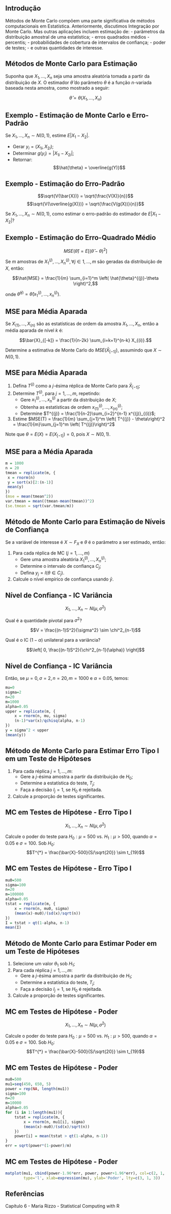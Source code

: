 ## Introdução

Métodos de Monte Carlo compõem uma parte significativa de métodos computacionais em Estatística. Anteriormente, discutimos Integração por Monte Carlo. Mas outras aplicações incluem estimação de:
- parâmetros da distribuição amostral de uma estatística;
- erros quadrados médios
- percentis;
- probabilidades de cobertura de intervalos de confiança;
- poder de testes;
- e outras quantidades de interesse.

## Métodos de Monte Carlo para Estimação

Suponha que $X_1, \dots, X_n$ seja uma amostra aleatória tomada a partir da distribuição de $X$. O estimador $\hat{\theta}$ do parâmetro $\theta$ é a função $n$-variada baseada nesta amostra, como mostrado a seguir:

$$ \hat{\theta} = \theta(X_1, \dots, X_n) $$

## Exemplo - Estimação de Monte Carlo e Erro-Padrão

Se $X_1, \dots, X_n \sim N(0, 1)$, estime $E |X_1 - X_2|$.

- Gerar $y_i = (X_{1i}, X_{2i})$;
- Determinar $g(y_i) = | X_{1i} - X_{2i} |$;
- Retornar: $$\hat{\theta} = \overline{g(Y)}$$

## Exemplo - Estimação do Erro-Padrão

$$\sqrt{V(\bar{X})} = \sqrt{\frac{V(X)}{n}}$$
$$\sqrt{V(\overline{g(X)})} = \sqrt{\frac{V(g(X))}{n}}$$

Se $X_1, \dots, X_n \sim N(0, 1)$, como estimar o erro-padrão do estimador de $E |X_1 - X_2|$?

## Exemplo - Estimação do Erro-Quadrado Médio

$$MSE(\hat{\theta}) = E\left[(\hat{\theta}-\theta)^2\right]$$

Se $m$ amostras de $X_1^{(j)}, \dots, X_n^{(j)}, \forall j \in 1, \dots, m$ são geradas da distribuição de $X$, então:

$$\hat{MSE} = \frac{1}{m} \sum_{i=1}^m \left( \hat{\theta}^{(j)}-\theta \right)^2,$$

onde $\hat{\theta}^{(j)} = \hat{\theta}(x_1^{(j)}, \dots, x_n^{(j)})$.

## MSE para Média Aparada

Se $X_{(1)}, \dots, X_{(n)}$ são as estatísticas de ordem da amostra $X_1, \dots, X_n$, então a média aparada de nível $k$ é:

$$\bar{X}_{[-k]} = \frac{1}{n-2k} \sum_{i=k+1}^{n-k} X_{(i)}.$$

Determine a estimativa de Monte Carlo do $MSE(\bar{X}_{[-1]})$, assumindo que $X\sim N(0, 1)$.

## MSE para Média Aparada

1. Defina $T^{(j)}$ como a $j$-ésima réplica de Monte Carlo para $\bar{X}_{[-1]}$;
2. Determine $T^{(j)}$, para $j=1,\dots,m$, repetindo:
    - Gere $x^{(j)}_1, \dots, x^{(j)}_n$ a partir da distribuição de $X$;
    - Obtenha as estatísticas de ordem $x^{(j)}_{(1)}, \dots, x^{(j)}_{(n)}$;
    - Determine $T^{(j)} = \frac{1}{n-2}\sum_{i=2}^{n-1} x^{(j)}_{(i)}$;
3. Estime $MSE(T) = \frac{1}{m} \sum_{j=1}^m \left( T^{(j)} - \theta\right)^2 = \frac{1}{m}\sum_{j=1}^m \left( T^{(j)}\right)^2$

Note que $\theta = E(X) = E(X_{[-1]}) = 0$, pois $X \sim N(0,1)$.

## MSE para a Média Aparada

```r
m = 1000
n = 20
tmean = replicate(m, {
 x = rnorm(n)
 y = sort(x)[2:(n-1)]
 mean(y)
})
(mse = mean(tmean^2))
var.tmean = mean((tmean-mean(tmean))^2)
(se.tmean = sqrt(var.tmean/m))
```

## Método de Monte Carlo para Estimação de Níveis de Confiança

Se a variável de interesse é $X \sim F_X$ e $\theta$ é o parâmetro a ser estimado, então:

1. Para cada réplica de MC ($j=1, \dots, m$)
    - Gere uma amostra aleatória $X_1^{(j)}, \dots, X_n^{(j)}$;
    - Determine o intervalo de confiança $C_j$;
    - Defina $y_j = I(\theta \in C_j)$.
2. Calcule o nível empírico de confiança usando $\bar{y}$.

## Nível de Confiança - IC Variância {.build}

$$X_1, \dots, X_n \sim N(\mu, \sigma^2)$$

Qual é a quantidade pivotal para $\sigma^2$?

$$V = \frac{(n-1)S^2}{\sigma^2} \sim \chi^2_{n-1}$$

Qual é o IC ($1-\alpha$) unilateral para a variância?

$$\left[ 0, \frac{(n-1)S^2}{\chi^2_{n-1}(\alpha)} \right]$$

## Nível de Confiança - IC Variância

Então, se $\mu=0, \sigma=2, n=20, m=1000$ e $\alpha=0.05$, temos:

```r
mu=0
sigma=2
n=20
m=1000
alpha=0.05
upper = replicate(m, {
    x = rnorm(n, mu, sigma)
    (n-1)*var(x)/qchisq(alpha, n-1)
})
y = sigma^2 < upper
(mean(y))
```

## Método de Monte Carlo para Estimar Erro Tipo I em um Teste de Hipóteses

1. Para cada réplica $j=1, \dots, m$:
    - Gere a $j$-ésima amostra a partir da distribuição de $H_0$;
    - Determine a estatística do teste, $T_j$;
    - Faça a decisão $I_j = 1$, se $H_0$ é rejeitada.
2. Calcule a proporção de testes significantes.

## MC em Testes de Hipótese - Erro Tipo I

$$X_1, \dots, X_n \sim N(\mu, \sigma^2)$$

Calcule o poder do teste para $H_0: \mu = 500$ vs. $H_1: \mu > 500$, quando $\alpha = 0.05$ e $\sigma=100$. Sob $H_0$: $$T^{*} = \frac{\bar{X}-500}{S/\sqrt{20}} \sim t_{19}$$

## MC em Testes de Hipótese - Erro Tipo I

```r
mu0=500
sigma=100
n=20
m=100000
alpha=0.05
tstat = replicate(m, {
    x = rnorm(n, mu0, sigma)
    (mean(x)-mu0)/(sd(x)/sqrt(n))
})
I = tstat > qt(1-alpha, n-1)
mean(I)
```

## Método de Monte Carlo para Estimar Poder em um Teste de Hipóteses

1. Selecione um valor $\theta_1$ sob $H_1$;
2. Para cada réplica $j=1, \dots, m$:
    - Gere a $j$-ésima amostra a partir da distribuição de $H_1$;
    - Determine a estatística do teste, $T_j$;
    - Faça a decisão $I_j = 1$, se $H_0$ é rejeitada.
3. Calcule a proporção de testes significantes.


## MC em Testes de Hipótese - Poder

$$X_1, \dots, X_n \sim N(\mu, \sigma^2)$$

Calcule o poder do teste para $H_0: \mu = 500$ vs. $H_1: \mu > 500$, quando $\alpha = 0.05$ e $\sigma=100$. Sob $H_0$: $$T^{*} = \frac{\bar{X}-500}{S/\sqrt{20}} \sim t_{19}$$

## MC em Testes de Hipótese - Poder

```r
mu0=500
mu1=seq(450, 650, 5)
power = rep(NA, length(mu1))
sigma=100
n=20
m=10000
alpha=0.05
for (i in 1:length(mu1)){
    tstat = replicate(m, {
        x = rnorm(n, mu1[i], sigma)
        (mean(x)-mu0)/(sd(x)/sqrt(n))
    })
    power[i] = mean(tstat > qt(1-alpha, n-1))
}
err = sqrt(power*(1-power)/m)
```

## MC em Testes de Hipótese - Poder

```r
matplot(mu1, cbind(power-1.96*err, power, power+1.96*err), col=c(2, 1, 2),
        type='l', xlab=expression(mu), ylab='Poder', lty=c(3, 1, 3))
```

## Referências

Capítulo 6 - Maria Rizzo - Statistical Computing with R

